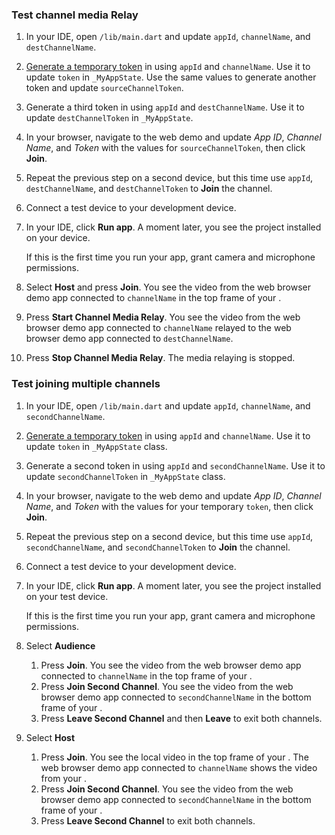<PlatformWrapper platform="flutter">

### Test channel media Relay

1. In your IDE, open `/lib/main.dart` and update `appId`, `channelName`, and `destChannelName`.

1. [Generate a temporary token](../reference/manage-agora-account#generate-a-temporary-token) in <Vg k="CONSOLE" /> using `appId` and `channelName`. Use it to update `token` in `_MyAppState`. Use the same values to generate another token and update `sourceChannelToken`.

1. Generate a third token in <Vg k="CONSOLE" /> using `appId` and `destChannelName`. Use it to update `destChannelToken` in `_MyAppState`.

1. In your browser, navigate to the <Link target="_blank" to="{{Global.DEMO_BASIC_VIDEO_CALL_URL}}"><Vg k="COMPANY" /> web demo</Link> and update _App ID_, _Channel Name_, and _Token_ with the values for `sourceChannelToken`, then click **Join**.

1. Repeat the previous step on a second device, but this time use `appId`, `destChannelName`, and `destChannelToken` to **Join** the channel.

1. Connect a test device to your development device.

1. In your IDE, click **Run app**. A moment later, you see the project installed on your device.

    If this is the first time you run your app, grant camera and microphone permissions.

1. Select **Host** and press **Join**. You see the video from the web browser demo app connected to `channelName` in the top frame of your <Vpl k="CLIENT" />.

1. Press **Start Channel Media Relay**. You see the video from the web browser demo app connected to `channelName` relayed to the web browser demo app connected to `destChannelName`.

1. Press **Stop Channel Media Relay**. The media relaying is stopped.

### Test joining multiple channels

1. In your IDE, open `/lib/main.dart` and update `appId`, `channelName`, and `secondChannelName`.

2. [Generate a temporary token](../reference/manage-agora-account#generate-a-temporary-token) in <Vg k="CONSOLE" /> using `appId` and `channelName`. Use it to update `token` in `_MyAppState` class.

3. Generate a second token in <Vg k="CONSOLE" /> using `appId` and `secondChannelName`. Use it to update `secondChannelToken` in `_MyAppState` class.

4. In your browser, navigate to the <Link target="_blank" to="{{Global.DEMO_BASIC_VIDEO_CALL_URL}}"><Vg k="COMPANY" /> web demo</Link> and update _App ID_, _Channel Name_, and _Token_ with the values for your temporary `token`, then click **Join**.

5. Repeat the previous step on a second device, but this time use `appId`, `secondChannelName`, and `secondChannelToken` to **Join** the channel.

6. Connect a test device to your development device.

7. In your IDE, click **Run app**. A moment later, you see the project installed on your test device.

    If this is the first time you run your app, grant camera and microphone permissions.

8. Select **Audience** 

    1. Press **Join**. You see the video from the web browser demo app connected to `channelName` in the top frame of your <Vpl k="CLIENT" />.
    2. Press **Join Second Channel**. You see the video from the web browser demo app connected to `secondChannelName` in the bottom frame of your <Vpl k="CLIENT" />.
    3. Press **Leave Second Channel** and then **Leave** to exit both channels.

9. Select **Host** 

    1. Press **Join**. You see the local video in the top frame of your <Vpl k="CLIENT" />. The web browser demo app connected to `channelName` shows the video from your <Vpl k="CLIENT" />.
    2. Press **Join Second Channel**. You see the video from the web browser demo app connected to `secondChannelName` in the bottom frame of your <Vpl k="CLIENT" />.
    3. Press **Leave Second Channel** to exit both channels.

</PlatformWrapper>
